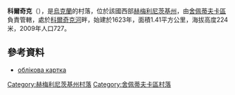 {{coord|50|20|3|N|27|7|47|E|scale:30000|display=title}}

'''科爾奇克'''（{{lang-uk|Корчик}}），是[[烏克蘭|烏克蘭]]的村落，位於該國西部[[赫梅利尼茨基州|赫梅利尼茨基州]]，由[[舍佩蒂夫卡區|舍佩蒂夫卡區]]負責管轄，處於[[科爾奇克河_(斯盧奇河支流)|科爾奇克河]]畔，始建於1623年，面積1.41平方公里，海拔高度224米，2009年人口727。

==參考資料==
*[http://gska2.rada.gov.ua/pls/z7502/A005?rdat1=11.04.2015&rf7571=37209 облікова картка]{{dead link|date=2018年4月 |bot=InternetArchiveBot |fix-attempted=yes }}

{{DEFAULTSORT:Корчик}}
[[Category:赫梅利尼茨基州村落|Category:赫梅利尼茨基州村落]]
[[Category:舍佩蒂夫卡區村落|Category:舍佩蒂夫卡區村落]]


{{Khmelnytskyi-geo-stub}}